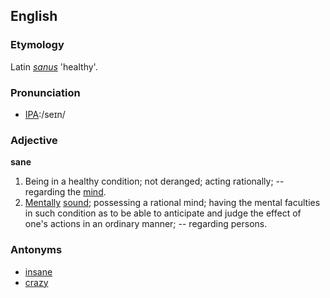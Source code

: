==English==

===Etymology===
Latin ''[[sanus]]'' 'healthy'.

===Pronunciation===
*[[w:International Phonetic Alphabet|IPA]]:/seɪn/

===Adjective===

'''sane'''

# Being in a healthy condition; not deranged; acting rationally; -- regarding the [[mind]].
# [[Mentally]] [[sound]]; possessing a rational mind; having the mental faculties in such condition as to be able to anticipate and judge the effect of one's actions in an ordinary manner; -- regarding persons.

===Antonyms===
*[[insane]]
*[[crazy]]